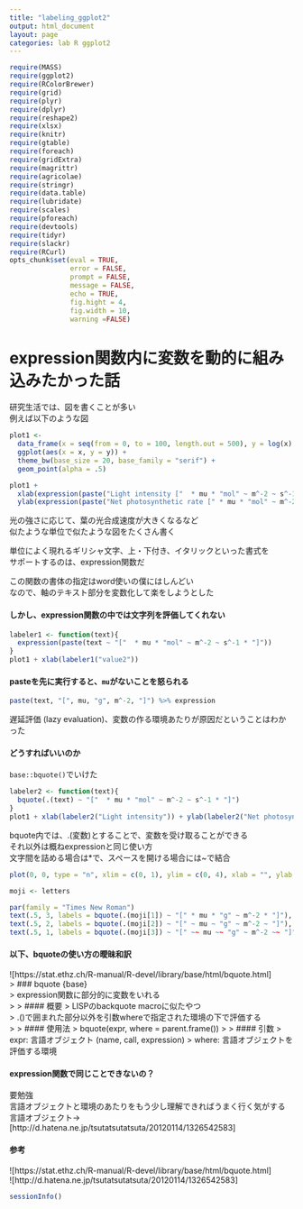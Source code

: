 ```yaml
---
title: "labeling_ggplot2"
output: html_document
layout: page
categories: lab R ggplot2
---
```


```r
require(MASS)
require(ggplot2)
require(RColorBrewer) 
require(grid)
require(plyr)
require(dplyr)
require(reshape2)
require(xlsx)
require(knitr)
require(gtable)
require(foreach)
require(gridExtra)
require(magrittr)
require(agricolae)
require(stringr)
require(data.table)
require(lubridate)
require(scales)
require(pforeach)
require(devtools)
require(tidyr)
require(slackr)
require(RCurl)
opts_chunk$set(eval = TRUE,
               error = FALSE,
               prompt = FALSE,
               message = FALSE,
               echo = TRUE,
               fig.hight = 4,
               fig.width = 10,
               warning =FALSE)
```
# expression関数内に変数を動的に組み込みたかった話  

研究生活では、図を書くことが多い  
例えば以下のような図  

```r
plot1 <-
  data_frame(x = seq(from = 0, to = 100, length.out = 500), y = log(x) + rnorm(500, 0, 0.1)) %>%
  ggplot(aes(x = x, y = y)) +
  theme_bw(base_size = 20, base_family = "serif") +
  geom_point(alpha = .5)

plot1 +
  xlab(expression(paste("Light intensity ["  * mu * "mol" ~ m^-2 ~ s^-1 * "]"))) +
  ylab(expression(paste("Net photosynthetic rate [" * mu * "mol" ~ m^-2 ~ s^-1 * "]")))
```
  
光の強さに応じて、葉の光合成速度が大きくなるなど  
似たような単位で似たような図をたくさん書く  

単位によく現れるギリシャ文字、上・下付き、イタリックといった書式を  
サポートするのは、expression関数だ  

この関数の書体の指定はword使いの僕にはしんどい  
なので、軸のテキスト部分を変数化して楽をしようとした   


#### しかし、expression関数の中では文字列を評価してくれない
```r
labeler1 <- function(text){
  expression(paste(text ~ "["  * mu * "mol" ~ m^-2 ~ s^-1 * "]"))
}
plot1 + xlab(labeler1("value2"))
```

#### pasteを先に実行すると、`mu`がないことを怒られる  
```r
paste(text, "[", mu, "g", m^-2, "]") %>% expression
```

遅延評価 (lazy evaluation)、変数の作る環境あたりが原因だということはわかった  

#### どうすればいいのか  
`base::bquote()`でいけた
```r
labeler2 <- function(text){
  bquote(.(text) ~ "["  * mu * "mol" ~ m^-2 ~ s^-1 * "]")
}
plot1 + xlab(labeler2("Light intensity")) + ylab(labeler2("Net photosynthetic rate"))   
```


bquote内では、.(変数)とすることで、変数を受け取ることができる  
それ以外は概ねexpressionと同じ使い方  
文字間を詰める場合は*で、スペースを開ける場合には~で結合  
```r
plot(0, 0, type = "n", xlim = c(0, 1), ylim = c(0, 4), xlab = "", ylab = "")

moji <- letters

par(family = "Times New Roman")
text(.5, 3, labels = bquote(.(moji[1]) ~ "[" * mu * "g" ~ m^-2 * "]"), cex = 2)
text(.5, 2, labels = bquote(.(moji[2]) ~ "[" ~ mu ~ "g" ~ m^-2 ~ "]"), cex = 2)
text(.5, 1, labels = bquote(.(moji[3]) ~ "[" ~~ mu ~~ "g" ~ m^-2 ~~ "]"), cex = 2)
```

#### 以下、bquoteの使い方の曖昧和訳
![https://stat.ethz.ch/R-manual/R-devel/library/base/html/bquote.html]  
> ### bquote {base}  
> expression関数に部分的に変数をいれる  
> 
> #### 概要
> LISPのbackquote macroに似たやつ  
> .()で囲まれた部分以外を引数whereで指定された環境の下で評価する    
> 
> #### 使用法
> bquote(expr, where = parent.frame())
> 
> #### 引数
> expr: 言語オブジェクト (name, call, expression)
> where: 言語オブジェクトを評価する環境


#### expression関数で同じことできないの？
要勉強  
言語オブジェクトと環境のあたりをもう少し理解できればうまく行く気がする  
言語オブジェクト→ [http://d.hatena.ne.jp/tsutatsutatsuta/20120114/1326542583]


#### 参考
![https://stat.ethz.ch/R-manual/R-devel/library/base/html/bquote.html]  
![http://d.hatena.ne.jp/tsutatsutatsuta/20120114/1326542583]

```r
sessionInfo()
```
